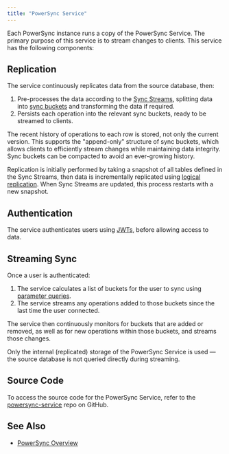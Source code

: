```yaml
---
title: "PowerSync Service"
---
```


Each PowerSync instance runs a copy of the PowerSync Service. The primary purpose of this service is to stream changes to clients.
This service has the following components:

## Replication

The service continuously replicates data from the source database, then:

1. Pre-processes the data according to the [Sync Streams](/usage/sync-streams), splitting data into [sync buckets](/usage/sync-rules/organize-data-into-buckets) and transforming the data if required.
2. Persists each operation into the relevant sync buckets, ready to be streamed to clients.

The recent history of operations to each row is stored, not only the current version. This supports the "append-only" structure of sync buckets, which allows clients to efficiently stream changes while maintaining data integrity. Sync buckets can be compacted to avoid an ever-growing history.

Replication is initially performed by taking a snapshot of all tables defined in the Sync Streams, then data is incrementally replicated using [logical replication](https://www.postgresql.org/docs/current/logical-replication.html). When Sync Streams are updated, this process restarts with a new snapshot.

## Authentication

The service authenticates users using [JWTs](/installation/authentication-setup), before allowing access to data.

## Streaming Sync

Once a user is authenticated:

1. The service calculates a list of buckets for the user to sync using [parameter queries](/usage/sync-rules/parameter-queries).
2. The service streams any operations added to those buckets since the last time the user connected.

The service then continuously monitors for buckets that are added or removed, as well as for new operations within those buckets, and streams those changes.

Only the internal (replicated) storage of the PowerSync Service is used — the source database is not queried directly during streaming.

## Source Code

To access the source code for the PowerSync Service, refer to the [powersync-service](https://github.com/powersync-ja/powersync-service) repo on GitHub.

## See Also

* [PowerSync Overview](/intro/powersync-overview)
